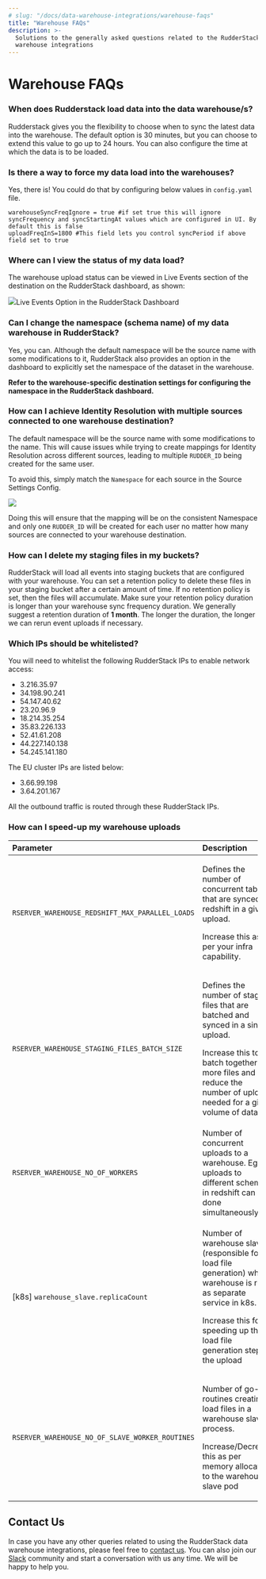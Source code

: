```yaml
---
# slug: "/docs/data-warehouse-integrations/warehouse-faqs"
title: "Warehouse FAQs"
description: >-
  Solutions to the generally asked questions related to the RudderStack data
  warehouse integrations
---
```


# Warehouse FAQs

### When does Rudderstack load data into the data warehouse/s?

Rudderstack gives you the flexibility to choose when to sync the latest data into the warehouse. The default option is 30 minutes, but you can choose to extend this value to go up to 24 hours. You can also configure the time at which the data is to be loaded.

### Is there a way to force my data load into the warehouses?

Yes, there is! You could do that by configuring below values in `config.yaml` file.

```
warehouseSyncFreqIgnore = true #if set true this will ignore syncFrequency and syncStartingAt values which are configured in UI. By default this is false
uploadFreqInS=1800 #This field lets you control syncPeriod if above field set to true
```

### Where can I view the status of my data load?

The warehouse upload status can be viewed in Live Events section of the destination on the RudderStack dashboard, as shown:

<img src="../assets/live-events.png" /><span class="imageTitle">Live Events Option in the RudderStack Dashboard</span>

### Can I change the namespace (schema name) of my data warehouse in RudderStack?

Yes, you can. Although the default namespace will be the source name with some modifications to it, RudderStack also provides an option in the dashboard to explicitly set the namespace of the dataset in the warehouse.

**Refer to the warehouse-specific destination settings for configuring the namespace in the RudderStack dashboard.**

### How can I achieve Identity Resolution with multiple sources connected to one warehouse destination?

The default namespace will be the source name with some modifications to the name. This will cause issues while trying to create mappings for Identity Resolution across different sources, leading to multiple `RUDDER_ID` being created for the same user.

To avoid this, simply match the `Namespace` for each source in the Source Settings Config.

<img src="../assets/screenshot-2021-04-21-at-6.08.10-am.png" />

Doing this will ensure that the mapping will be on the consistent Namespace and only one `RUDDER_ID` will be created for each user no matter how many sources are connected to your warehouse destination.

### How can I delete my staging files in my buckets?

RudderStack will load all events into staging buckets that are configured with your warehouse. You can set a retention policy to delete these files in your staging bucket after a certain amount of time. If no retention policy is set, then the files will accumulate. Make sure your retention policy duration is longer than your warehouse sync frequency duration. We generally suggest a retention duration of **1 month**. The longer the duration, the longer we can rerun event uploads if necessary.

### Which IPs should be whitelisted?

You will need to whitelist the following RudderStack IPs to enable network access:

- 3.216.35.97
- 34.198.90.241
- 54.147.40.62
- 23.20.96.9
- 18.214.35.254
- 35.83.226.133
- 52.41.61.208
- 44.227.140.138
- 54.245.141.180

The EU cluster IPs are listed below:

- 3.66.99.198
- 3.64.201.167

<div class="infoBlock">

All the outbound traffic is routed through these RudderStack IPs.
</div>

### How can I speed-up my warehouse uploads

<table>
  <thead>
    <tr>
      <th style="text-align:left">Parameter</th>
      <th style="text-align:left">Description</th>
      <th style="text-align:left">Default</th>
    </tr>
  </thead>
  <tbody>
    <tr>
      <td style="text-align:left">
        <code class="inline-code">RSERVER_WAREHOUSE_REDSHIFT_MAX_PARALLEL_LOADS</code>
      </td>
      <td style="text-align:left">
        <p>
          Defines the number of concurrent tables that are synced to redshift in
          a given upload.
        </p>
        <p>Increase this as per your infra capability.</p>
      </td>
      <td style="text-align:left">3</td>
    </tr>
    <tr>
      <td style="text-align:left">
        <code class="inline-code">RSERVER_WAREHOUSE_STAGING_FILES_BATCH_SIZE</code>
      </td>
      <td style="text-align:left">
        <p>
          Defines the number of staging files that are batched and synced in a
          single upload.
        </p>
        <p>
          Increase this to batch together more files and reduce the number of
          uploads needed for a given volume of data
        </p>
      </td>
      <td style="text-align:left">960`</td>
    </tr>
    <tr>
      <td style="text-align:left">
        <code class="inline-code">RSERVER_WAREHOUSE_NO_OF_WORKERS</code>
      </td>
      <td style="text-align:left">
        Number of concurrent uploads to a warehouse. Eg. 8 uploads to different
        schemas in redshift can be done simultaneously
      </td>
      <td style="text-align:left">8</td>
    </tr>
    <tr>
      <td style="text-align:left">
        [k8s] <code class="inline-code">warehouse_slave.replicaCount</code>
      </td>
      <td style="text-align:left">
        <p>
          Number of warehouse slaves (responsible for load file generation) when
          warehouse is run as separate service in k8s.
        </p>
        <p>
          Increase this for speeding up the load file generation step of the
          upload
        </p>
      </td>
      <td style="text-align:left">2</td>
    </tr>
    <tr>
      <td style="text-align:left">
        <code class="inline-code">RSERVER_WAREHOUSE_NO_OF_SLAVE_WORKER_ROUTINES</code>
      </td>
      <td style="text-align:left">
        <p>
          Number of go-routines creating load files in a warehouse slave
          process.
        </p>
        <p>
          Increase/Decrease this as per memory allocated to the warehouse slave
          pod
        </p>
      </td>
      <td style="text-align:left">4</td>
    </tr>
  </tbody>
</table>

## Contact Us

In case you have any other queries related to using the RudderStack data warehouse integrations, please feel free to [contact us](mailto:%20docs@rudderstack.com). You can also join our [Slack](https://rudderstack.com/join-rudderstack-slack-community) community and start a conversation with us any time. We will be happy to help you.
